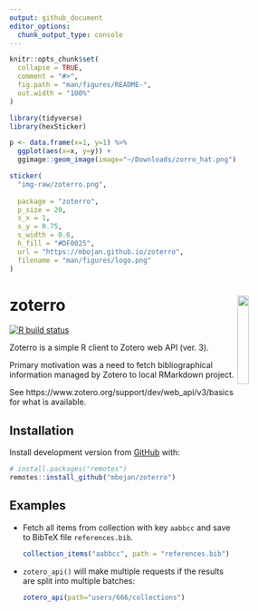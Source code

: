 ```yaml
---
output: github_document
editor_options: 
  chunk_output_type: console
---
```


<!-- README.md is generated from README.Rmd. Please edit that file -->

```r
knitr::opts_chunk$set(
  collapse = TRUE,
  comment = "#>",
  fig.path = "man/figures/README-",
  out.width = "100%"
)
```

```r
library(tidyverse)
library(hexSticker)

p <- data.frame(x=1, y=1) %>%
  ggplot(aes(x=x, y=y)) +
  ggimage::geom_image(image="~/Downloads/zorro_hat.png")

sticker(
  "img-raw/zoterro.png",
  
  package = "zoterro",
  p_size = 20,
  s_x = 1,
  s_y = 0.75,
  s_width = 0.6,
  h_fill = "#DF0025",
  url = "https://mbojan.github.io/zoterro",
  filename = "man/figures/logo.png"
)
```





# zoterro  <img src="man/figures/logo.png" align="right" width="20%"/>

<!-- badges: start -->
[![R build status](https://github.com/mbojan/zoterro/workflows/R-CMD-check/badge.svg)](https://github.com/mbojan/zoterro/actions)
<!-- badges: end -->

Zoterro is a simple R client to Zotero web API (ver. 3).

Primary motivation was a need to fetch bibliographical information managed by Zotero to local RMarkdown project.

See https://www.zotero.org/support/dev/web_api/v3/basics for what is available.


## Installation

Install development version from [GitHub](https://github.com/mbojan/zoterro) with:

```r
# install.packages("remotes")
remotes::install_github("mbojan/zoterro")
```





## Examples

- Fetch all items from collection with key `aabbcc` and save to BibTeX file `references.bib`.

    ```r
    collection_items("aabbcc", path = "references.bib")
    ```

- `zotero_api()` will make multiple requests if the results are split into multiple batches:

    ```r
    zotero_api(path="users/666/collections")
    ```
